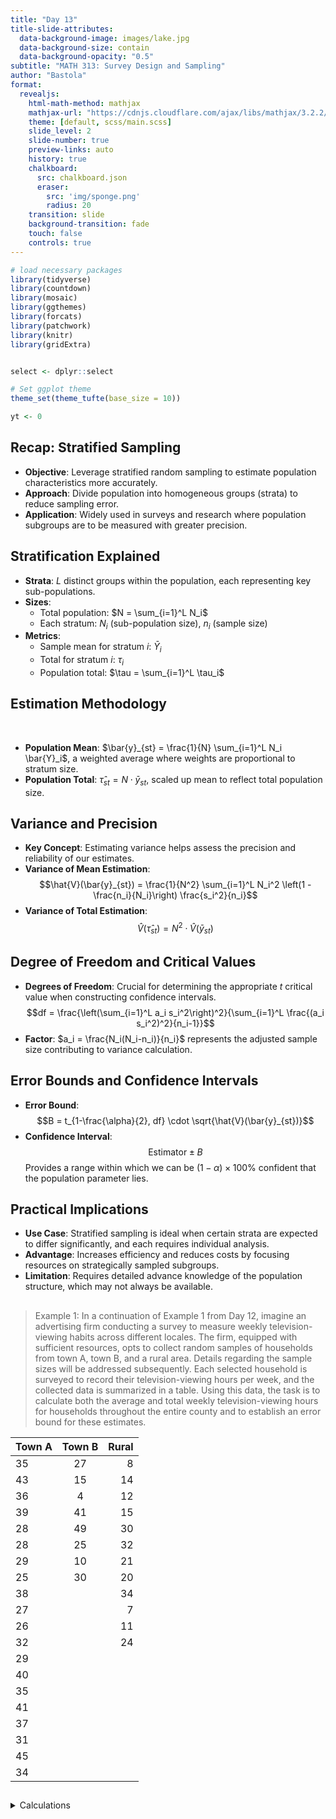 ```yaml
---
title: "Day 13"
title-slide-attributes:
  data-background-image: images/lake.jpg
  data-background-size: contain
  data-background-opacity: "0.5"
subtitle: "MATH 313: Survey Design and Sampling"
author: "Bastola"
format:
  revealjs:
    html-math-method: mathjax
    mathjax-url: "https://cdnjs.cloudflare.com/ajax/libs/mathjax/3.2.2/MathJax.js"
    theme: [default, scss/main.scss]
    slide_level: 2
    slide-number: true
    preview-links: auto
    history: true
    chalkboard: 
      src: chalkboard.json
      eraser:
        src: 'img/sponge.png'
        radius: 20
    transition: slide
    background-transition: fade    
    touch: false
    controls: true
---
```


```r
# load necessary packages
library(tidyverse)
library(countdown)
library(mosaic)
library(ggthemes)
library(forcats)
library(patchwork)
library(knitr)
library(gridExtra)


select <- dplyr::select

# Set ggplot theme
theme_set(theme_tufte(base_size = 10))

yt <- 0
```


## Recap: Stratified Sampling {.font80}

::: cle13


- **Objective**: Leverage stratified random sampling to estimate population characteristics more accurately.
- **Approach**: Divide population into homogeneous groups (strata) to reduce sampling error.
- **Application**: Widely used in surveys and research where population subgroups are to be measured with greater precision.


:::

## Stratification Explained {.font70}

::: cle12

- **Strata**: $L$ distinct groups within the population, each representing key sub-populations.
- **Sizes**:
  - Total population: $N = \sum_{i=1}^L N_i$
  - Each stratum: $N_i$ (sub-population size), $n_i$ (sample size)
- **Metrics**:
  - Sample mean for stratum $i$: $\bar{Y}_i$
  - Total for stratum $i$: $\tau_i$
  - Population total: $\tau = \sum_{i=1}^L \tau_i$
  
:::

## Estimation Methodology {.font80}

<br>

::: cle8
- **Population Mean**: $\bar{y}_{st} = \frac{1}{N} \sum_{i=1}^L N_i \bar{Y}_i$, a weighted average where weights are proportional to stratum size.
- **Population Total**: $\hat{\tau}_{st} = N \cdot \bar{y}_{st}$, scaled up mean to reflect total population size.

:::

## Variance and Precision {.font80}

::: cle14
- **Key Concept**: Estimating variance helps assess the precision and reliability of our estimates.
- **Variance of Mean Estimation**:
  $$\hat{V}(\bar{y}_{st}) = \frac{1}{N^2} \sum_{i=1}^L N_i^2 \left(1 - \frac{n_i}{N_i}\right) \frac{s_i^2}{n_i}$$
- **Variance of Total Estimation**:
  $$\hat{V}(\hat{\tau}_{st}) = N^2 \cdot \hat{V}(\bar{y}_{st})$$
:::

## Degree of Freedom and Critical Values {.font80}

::: cle9
- **Degrees of Freedom**: Crucial for determining the appropriate $t$ critical value when constructing confidence intervals.
  $$df = \frac{\left(\sum_{i=1}^L a_i s_i^2\right)^2}{\sum_{i=1}^L \frac{(a_i s_i^2)^2}{n_i-1}}$$
- **Factor**: $a_i = \frac{N_i(N_i-n_i)}{n_i}$ represents the adjusted sample size contributing to variance calculation.


:::

## Error Bounds and Confidence Intervals {.font80}

::: cle9
- **Error Bound**:
  $$B = t_{1-\frac{\alpha}{2}, df} \cdot \sqrt{\hat{V}(\bar{y}_{st})}$$
- **Confidence Interval**:
  $$\text{Estimator} \pm B$$
  Provides a range within which we can be $(1-\alpha) \times 100\%$ confident that the population parameter lies.
:::

## Practical Implications {.font80}

::: cle14
- **Use Case**: Stratified sampling is ideal when certain strata are expected to differ significantly, and each requires individual analysis.
- **Advantage**: Increases efficiency and reduces costs by focusing resources on strategically sampled subgroups.
- **Limitation**: Requires detailed advance knowledge of the population structure, which may not always be available.
:::

## {.font50} 


::: row
::: left

> Example 1: In a continuation of Example 1 from Day 12, imagine an advertising firm conducting a survey to measure weekly television-viewing habits across different locales. The firm, equipped with sufficient resources, opts to collect random samples of households from town A, town B, and a rural area. Details regarding the sample sizes will be addressed subsequently. Each selected household is surveyed to record their television-viewing hours per week, and the collected data is summarized in a table. Using this data, the task is to calculate both the average and total weekly television-viewing hours for households throughout the entire county and to establish an error bound for these estimates.

:::

::: right
::: font70
| Town A | Town B | Rural |
| :--- | :---: | ---: |
| 35 | 27 | 8 |
| 43 | 15 | 14 |
| 36 | 4 | 12 |
| 39 | 41 | 15 |
| 28 | 49 | 30 |
| 28 | 25 | 32 |
| 29 | 10 | 21 |
| 25 | 30 | 20 |
| 38 |  | 34 |
| 27 |  | 7 |
| 26 |  | 11 |
| 32 |  | 24 |
| 29 |  |  |
| 40 |  |  |
| 35 |  |  |
| 41 |  |  |
| 37 |  |  |
| 31 |  |  |
| 45 |  |  |
| 34 |  |  |

:::
:::
:::


## {.font60}


<details><summary>Calculations</summary>

```r
A <- c(35, 43, 36, 39, 28, 28, 29, 25, 38, 27, 26, 32, 29, 40, 35, 41, 37, 31, 45, 34)
B <- c(27, 15, 4, 41, 49, 25, 10, 30)
R <- c(8, 14, 12, 15, 30, 32, 21, 20, 34, 7, 11, 24)
mean(A); sd(A); length(A)
mean(B); sd(B); length(B)
mean(R); sd(R); length(R)

# Given
N_A <- 155
N_B <- 62
N_R <- 93
```


</details>


##



##



##



##